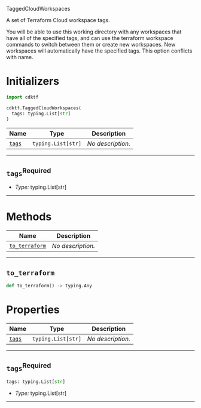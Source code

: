  TaggedCloudWorkspaces <a name="TaggedCloudWorkspaces" id="cdktf.TaggedCloudWorkspaces"></a>

A set of Terraform Cloud workspace tags.

You will be able to use this working directory with any workspaces that have all of the specified tags, and can use the terraform workspace commands to switch between them or create new workspaces. New workspaces will automatically have the specified tags. This option conflicts with name.

# Initializers <a name="Initializers" id="cdktf.TaggedCloudWorkspaces.Initializer"></a>

```python
import cdktf

cdktf.TaggedCloudWorkspaces(
  tags: typing.List[str]
)
```

| **Name** | **Type** | **Description** |
| --- | --- | --- |
| <code><a href="#cdktf.TaggedCloudWorkspaces.Initializer.parameter.tags">tags</a></code> | <code>typing.List[str]</code> | *No description.* |

---

## `tags`<sup>Required</sup> <a name="tags" id="cdktf.TaggedCloudWorkspaces.Initializer.parameter.tags"></a>

- *Type:* typing.List[str]

---

# Methods <a name="Methods" id="Methods"></a>

| **Name** | **Description** |
| --- | --- |
| <code><a href="#cdktf.TaggedCloudWorkspaces.toTerraform">to_terraform</a></code> | *No description.* |

---

## `to_terraform` <a name="to_terraform" id="cdktf.TaggedCloudWorkspaces.toTerraform"></a>

```python
def to_terraform() -> typing.Any
```


# Properties <a name="Properties" id="Properties"></a>

| **Name** | **Type** | **Description** |
| --- | --- | --- |
| <code><a href="#cdktf.TaggedCloudWorkspaces.property.tags">tags</a></code> | <code>typing.List[str]</code> | *No description.* |

---

## `tags`<sup>Required</sup> <a name="tags" id="cdktf.TaggedCloudWorkspaces.property.tags"></a>

```python
tags: typing.List[str]
```

- *Type:* typing.List[str]

---

